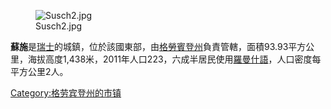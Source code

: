 [[Image:Susch2.jpg|right]]

'''蘇施'''是[[瑞士|瑞士]]的城鎮，位於該國東部，由[[格勞賓登州|格勞賓登州]]負責管轄，面積93.93平方公里，海拔高度1,438米，2011年人口223，六成半居民使用[[羅曼什語|羅曼什語]]，人口密度每平方公里2人。

{{Switzerland-geo-stub}}
[[Category:格劳宾登州的市镇|Category:格劳宾登州的市镇]]